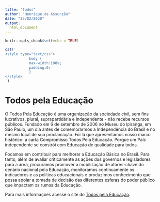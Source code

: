 ```yaml
---
title: "todos"
author: "Henrique de Assunção"
date: "25/02/2020"
output: 
  html_document
---
```


```r
knitr::opts_chunk$set(echo = TRUE)
```

```r
cat('
<style type="text/css">
           body {          
           max-width:100%;
           padding:0;
           }
</style>
')
```

# Todos pela Educação

O Todos Pela Educação é uma organização da sociedade civil, sem fins lucrativos, plural, suprapartidária e independente - não recebe recursos públicos. Fundado em 6 de setembro de 2006 no Museu do Ipiranga, em São Paulo, um dia antes de comemorarmos a Independência do Brasil e no mesmo local de sua proclamação. Foi lá que apresentamos nosso marco histórico: a carta Compromisso Todos Pela Educação. Porque um País independente se constrói com Educação de qualidade para todos.

Focamos em contribuir para melhorar a Educação Básica no Brasil. Para tanto, além de avaliar criticamente as ações dos governos e legisladores para a área, procuramos promover a mobilização de atores-chave do cenário nacional pela Educação, monitoramos continuamente os indicadores e as políticas educacionais e produzimos conhecimento que possa apoiar a tomada de decisão das diferentes esferas do poder público que impactam os rumos da Educação.

Para mais informações acesse o site do [Todos pela Educação](https://www.todospelaeducacao.org.br/).